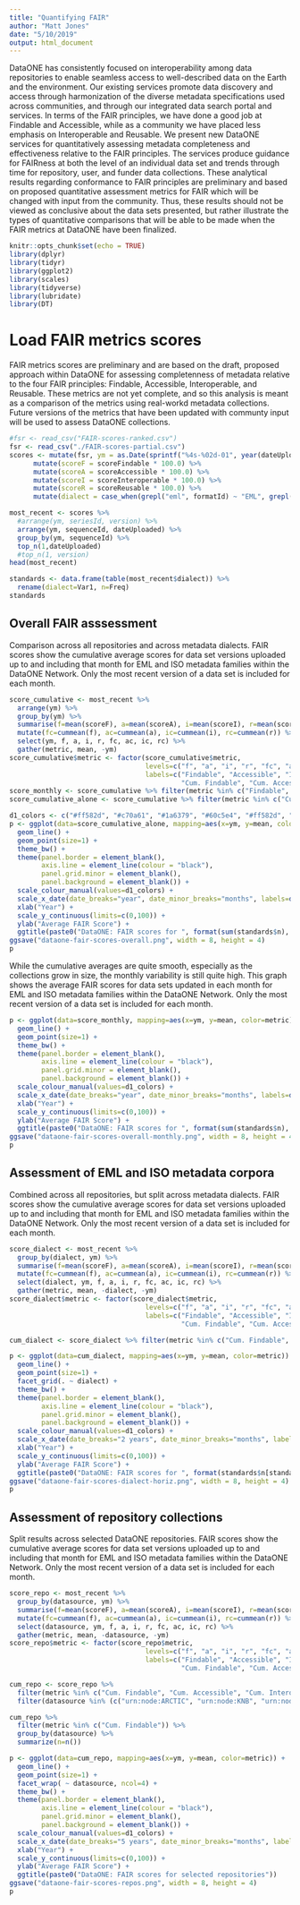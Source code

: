 ```yaml
---
title: "Quantifying FAIR"
author: "Matt Jones"
date: "5/10/2019"
output: html_document
---
```


DataONE has consistently focused on interoperability among data repositories to enable seamless access to well-described data on the Earth and the environment.  Our existing services promote data discovery and access through harmonization of the diverse metadata specifications used across communities, and through our integrated data search portal and services.  In terms of the FAIR principles, we have done a good job at Findable and Accessible, while as a community we have placed less emphasis on Interoperable and Reusable.  We present new DataONE services for quantitatively assessing metadata completeness and effectiveness relative to the FAIR principles. The services produce guidance for FAIRness at both the level of an individual data set and trends through time for repository, user, and funder data collections. These analytical results regarding conformance to FAIR principles are preliminary and based on proposed quantitative assessment metrics for FAIR which will be changed with input from the community.  Thus, these results should not be viewed as conclusive about the data sets presented, but rather illustrate the types of quantitative comparisons that will be able to be made when the FAIR metrics at DataONE have been finalized.

```r
knitr::opts_chunk$set(echo = TRUE)
library(dplyr)
library(tidyr)
library(ggplot2)
library(scales)
library(tidyverse)
library(lubridate)
library(DT)
```

# Load FAIR metrics scores

FAIR metrics scores are preliminary and are based on the draft, proposed approach within DataONE for assessing completenness of metadata relative to the four FAIR principles: Findable, Accessible, Interoperable, and Reusable. These metrics are not yet complete, and so this analysis is meant as a comparison of the metrics using real-workd metadata collections.  Future versions of the metrics that have been updated with communty input will be used to assess DataONE collections.

```r
#fsr <- read_csv("FAIR-scores-ranked.csv")
fsr <- read_csv("./FAIR-scores-partial.csv")
scores <- mutate(fsr, ym = as.Date(sprintf("%4s-%02d-01", year(dateUploaded), month(dateUploaded)))) %>%
      mutate(scoreF = scoreFindable * 100.0) %>%
      mutate(scoreA = scoreAccessible * 100.0) %>%
      mutate(scoreI = scoreInteroperable * 100.0) %>%
      mutate(scoreR = scoreReusable * 100.0) %>%
      mutate(dialect = case_when(grepl("eml", formatId) ~ "EML", grepl("iso", formatId) ~ "ISO"))

most_recent <- scores %>%
  #arrange(ym, seriesId, version) %>%
  arrange(ym, sequenceId, dateUploaded) %>%
  group_by(ym, sequenceId) %>%
  top_n(1,dateUploaded)
  #top_n(1, version)
head(most_recent)
```

```r
standards <- data.frame(table(most_recent$dialect)) %>%
  rename(dialect=Var1, n=Freq)
standards
```

## Overall FAIR asssessment

Comparison across all repositories and across metadata dialects. FAIR scores show the cumulative average scores for data set versions uploaded up to and including that month for EML and ISO metadata families within the DataONE Network. Only the most recent version of a data set is included for each month.

```r
score_cumulative <- most_recent %>%
  arrange(ym) %>%
  group_by(ym) %>%
  summarise(f=mean(scoreF), a=mean(scoreA), i=mean(scoreI), r=mean(scoreR)) %>%
  mutate(fc=cummean(f), ac=cummean(a), ic=cummean(i), rc=cummean(r)) %>%
  select(ym, f, a, i, r, fc, ac, ic, rc) %>%
  gather(metric, mean, -ym)
score_cumulative$metric <- factor(score_cumulative$metric,
                                  levels=c("f", "a", "i", "r", "fc", "ac", "ic", "rc"),
                                  labels=c("Findable", "Accessible", "Interoperable", "Reusable",
                                           "Cum. Findable", "Cum. Accessible", "Cum. Interoperable", "Cum. Reusable"))
score_monthly <- score_cumulative %>% filter(metric %in% c("Findable", "Accessible", "Interoperable", "Reusable"))
score_cumulative_alone <- score_cumulative %>% filter(metric %in% c("Cum. Findable", "Cum. Accessible", "Cum. Interoperable", "Cum. Reusable"))
```

```r
d1_colors <- c("#ff582d", "#c70a61", "#1a6379", "#60c5e4", "#ff582d", "#c70a61", "#1a6379", "#60c5e4")
p <- ggplot(data=score_cumulative_alone, mapping=aes(x=ym, y=mean, color=metric)) +
  geom_line() +
  geom_point(size=1) +
  theme_bw() +
  theme(panel.border = element_blank(),
        axis.line = element_line(colour = "black"),
        panel.grid.minor = element_blank(),
        panel.background = element_blank()) +
  scale_colour_manual(values=d1_colors) +
  scale_x_date(date_breaks="year", date_minor_breaks="months", labels=date_format("%Y")) +
  xlab("Year") +
  scale_y_continuous(limits=c(0,100)) +
  ylab("Average FAIR Score") +
  ggtitle(paste0("DataONE: FAIR scores for ", format(sum(standards$n), big.mark=","), " EML and ISO metadata records"))
ggsave("dataone-fair-scores-overall.png", width = 8, height = 4)
p
```

While the cumulative averages are quite smooth, especially as the collections grow in size, the monthly variability is still quite high.  This graph shows the average FAIR scores for data sets updated in each month for EML and ISO metadata families within the DataONE Network. Only the most recent version of a data set is included for each month.

```r
p <- ggplot(data=score_monthly, mapping=aes(x=ym, y=mean, color=metric)) +
  geom_line() +
  geom_point(size=1) +
  theme_bw() +
  theme(panel.border = element_blank(),
        axis.line = element_line(colour = "black"),
        panel.grid.minor = element_blank(),
        panel.background = element_blank()) +
  scale_colour_manual(values=d1_colors) +
  scale_x_date(date_breaks="year", date_minor_breaks="months", labels=date_format("%Y")) +
  xlab("Year") +
  scale_y_continuous(limits=c(0,100)) +
  ylab("Average FAIR Score") +
  ggtitle(paste0("DataONE: FAIR scores for ", format(sum(standards$n), big.mark=","), " EML and ISO metadata records"))
ggsave("dataone-fair-scores-overall-monthly.png", width = 8, height = 4)
p
```

## Assessment of EML and ISO metadata corpora

Combined across all repositories, but split across metadata dialects. FAIR scores show the cumulative average scores for data set versions uploaded up to and including that month for EML and ISO metadata families within the DataONE Network. Only the most recent version of a data set is included for each month.

```r
score_dialect <- most_recent %>%
  group_by(dialect, ym) %>%
  summarise(f=mean(scoreF), a=mean(scoreA), i=mean(scoreI), r=mean(scoreR)) %>%
  mutate(fc=cummean(f), ac=cummean(a), ic=cummean(i), rc=cummean(r)) %>%
  select(dialect, ym, f, a, i, r, fc, ac, ic, rc) %>%
  gather(metric, mean, -dialect, -ym)
score_dialect$metric <- factor(score_dialect$metric,
                                  levels=c("f", "a", "i", "r", "fc", "ac", "ic", "rc"),
                                  labels=c("Findable", "Accessible", "Interoperable", "Reusable",
                                           "Cum. Findable", "Cum. Accessible", "Cum. Interoperable", "Cum. Reusable"))

```

```r
cum_dialect <- score_dialect %>% filter(metric %in% c("Cum. Findable", "Cum. Accessible", "Cum. Interoperable", "Cum. Reusable"))

p <- ggplot(data=cum_dialect, mapping=aes(x=ym, y=mean, color=metric)) +
  geom_line() +
  geom_point(size=1) +
  facet_grid(. ~ dialect) +
  theme_bw() +
  theme(panel.border = element_blank(),
        axis.line = element_line(colour = "black"),
        panel.grid.minor = element_blank(),
        panel.background = element_blank()) +
  scale_colour_manual(values=d1_colors) +
  scale_x_date(date_breaks="2 years", date_minor_breaks="months", labels=date_format("%Y")) +
  xlab("Year") +
  scale_y_continuous(limits=c(0,100)) +
  ylab("Average FAIR Score") +
  ggtitle(paste0("DataONE: FAIR scores for ", format(standards$n[standards$dialect == "EML"], big.mark=","), " EML and ", format(standards$n[standards$dialect == "ISO"], big.mark=","), " ISO metadata records"))
ggsave("dataone-fair-scores-dialect-horiz.png", width = 8, height = 4)
p
```


## Assessment of repository collections

Split results across selected DataONE repositories.  FAIR scores show the cumulative average scores for data set versions uploaded up to and including that month for EML and ISO metadata families within the DataONE Network. Only the most recent version of a data set is included for each month.

```r
score_repo <- most_recent %>%
  group_by(datasource, ym) %>%
  summarise(f=mean(scoreF), a=mean(scoreA), i=mean(scoreI), r=mean(scoreR)) %>%
  mutate(fc=cummean(f), ac=cummean(a), ic=cummean(i), rc=cummean(r)) %>%
  select(datasource, ym, f, a, i, r, fc, ac, ic, rc) %>%
  gather(metric, mean, -datasource, -ym)
score_repo$metric <- factor(score_repo$metric,
                                  levels=c("f", "a", "i", "r", "fc", "ac", "ic", "rc"),
                                  labels=c("Findable", "Accessible", "Interoperable", "Reusable",
                                           "Cum. Findable", "Cum. Accessible", "Cum. Interoperable", "Cum. Reusable"))

```

```r
cum_repo <- score_repo %>% 
  filter(metric %in% c("Cum. Findable", "Cum. Accessible", "Cum. Interoperable", "Cum. Reusable")) %>%
  filter(datasource %in% (c("urn:node:ARCTIC", "urn:node:KNB", "urn:node:NCEI", "urn:node:PANGAEA", "urn:node:EDI", "urn:node:LTER", "urn:node:PISCO", "urn:node:SANPARKS")))

cum_repo %>%
  filter(metric %in% c("Cum. Findable")) %>%
  group_by(datasource) %>%
  summarize(n=n())

p <- ggplot(data=cum_repo, mapping=aes(x=ym, y=mean, color=metric)) +
  geom_line() +
  geom_point(size=1) +
  facet_wrap( ~ datasource, ncol=4) +
  theme_bw() +
  theme(panel.border = element_blank(),
        axis.line = element_line(colour = "black"),
        panel.grid.minor = element_blank(),
        panel.background = element_blank()) +
  scale_colour_manual(values=d1_colors) +
  scale_x_date(date_breaks="5 years", date_minor_breaks="months", labels=date_format("%Y")) +
  xlab("Year") +
  scale_y_continuous(limits=c(0,100)) +
  ylab("Average FAIR Score") +
  ggtitle(paste0("DataONE: FAIR scores for selected repositories"))
ggsave("dataone-fair-scores-repos.png", width = 8, height = 4)
p
```
